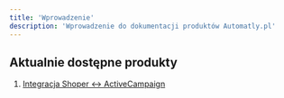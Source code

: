 ```yaml
---
title: 'Wprowadzenie'
description: 'Wprowadzenie do dokumentacji produktów Automatly.pl'
---
```


## Aktualnie dostępne produkty

1. [Integracja Shoper ↔ ActiveCampaign](/shoper-activecampaign/wprowadzenie)
